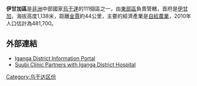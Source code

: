 {{Infobox settlement
|name=伊甘加區
|settlement_type=
|native_name      =
|nickname           = 
|image_skyline      
|image_size          = 
|image_caption       =
|image_flag         = 
|image_seal         =
|image_map          = Iganga District Uganda.png
|map_caption        = 
|coordinates_region  = UG
|subdivision_type1   = 國家
|subdivision_name1   = {{flag|Uganda}}
|subdivision_type2   = 地理區
|subdivision_name2   = [[東部區_(烏干達)|東部區]]
|subdivision_type3   = 首府
|subdivision_name3   = [[伊甘加|伊甘加]]
|subdivision_type4   = 
|subdivision_name4   = 
|leader_title       =
|leader_name        =
|established_title  =
|established_date   = 
|area_magnitude     = 
|area_total_km2         =  
|area_land_km2          = 
|area_water_km2         = 
|population_as_of   = 2010估計
|population_note    = 
|population_total   = 481700
|population_metro   = 
|population_density_km2 = 
|timezone           =[[東非時間|東非時間]]
|utc_offset         = +3
|timezone_DST       = 
|utc_offset_DST     = 
|latd=00|latm=36|lats=|latNS=N
|longd=33|longm=30|longs=|longEW=E
|elevation_m          =1138 
|blank_name             =
|blank_info             =
|website            = [http://www.iganga.go.ug]{{dead link|date=2017年11月 |bot=InternetArchiveBot |fix-attempted=yes }}
|footnotes          = 
}}

'''伊甘加區'''是[[非洲|非洲]]中部國家[[烏干達|烏干達]]的111個區之一，由[[東部區_(烏干達)|東部區]]負責管轄，首府是[[伊甘加|伊甘加]]，海拔高度1,138米，距離[[金賈|金賈]]約44公里，主要的經濟產業是[[自給農業|自給農業]]，2010年人口估計為481,700。

==外部連結==
* [http://www.iganga.go.ug Iganga District Information Portal] {{Wayback|url=http://www.iganga.go.ug/ |date=20190130104927 }}
* [http://www.suubiclinic.co.uk/home-page.asp Suubi Clinic Partners with Iganga District Hospital] {{Wayback|url=http://www.suubiclinic.co.uk/home-page.asp |date=20160308220930 }}

{{coord|00|38|N|33|29|E|region:UG_type:adm1st|display=title}}

{{Uganda-stub}}
{{烏干達行政區劃}}

[[Category:乌干达区份|Category:乌干达区份]]